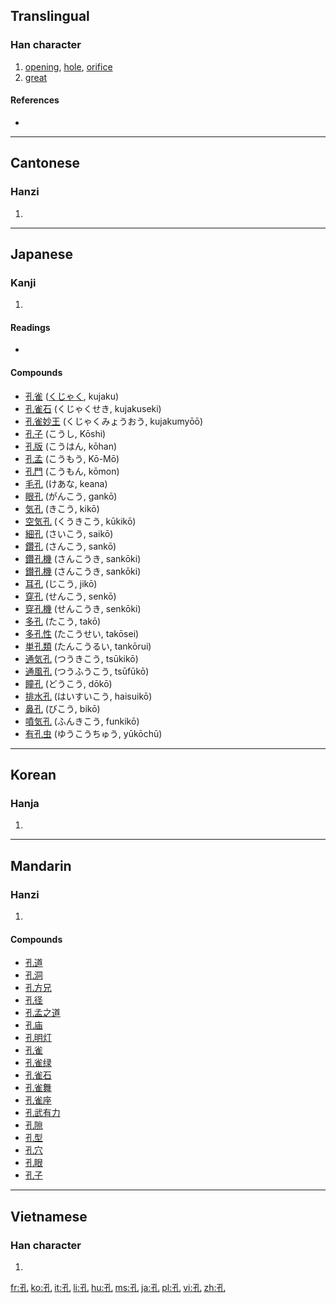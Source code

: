 ==Translingual==

===Han character===
{{Han char|rn=39|rad=子|as=01|sn=4|four=1241<sub>0</sub>|canj=弓木山 (NDU)|ids=⿰[[子]][[乚]]}}

# [[opening]], [[hole]], [[orifice]]
# [[great]]

====References====
* {{Han ref|kx=0277.090|dkj=06933|dj=0544.030|hdz=21008.040|uh=5B54|ud=23380|bh=A4D5|bd=42197}}

----

==Cantonese==

===Hanzi===
{{yue-hanzi|jyut=|y=hung2}}

# {{defn|Cantonese|sort=子01}}

----

==Japanese==

===Kanji===
{{ja-kanji|grade=c|rs=子01}}

# {{defn|Japanese|sort=子01}}

====Readings====
* {{ja-readings|on=[[こう]] (kō)|kun=[[あな]] (ana), [[はなはだ]] (hanahada)}}

====Compounds====
* [[孔雀]] ([[くじゃく]], kujaku)
* [[孔雀石]] (くじゃくせき, kujakuseki)
* [[孔雀妙王]] (くじゃくみょうおう, kujakumyōō)
* [[孔子]] (こうし, Kōshi)
* [[孔版]] (こうはん, kōhan)
* [[孔孟]] (こうもう, Kō-Mō)
* [[孔門]] (こうもん, kōmon)
* [[毛孔]] (けあな, keana)
* [[眼孔]] (がんこう, gankō)
* [[気孔]] (きこう, kikō)
* [[空気孔]] (くうきこう, kūkikō)
* [[細孔]] (さいこう, saikō)
* [[鑽孔]] (さんこう, sankō)
* [[鑽孔機]] (さんこうき, sankōki)
* [[鑚孔機]] (さんこうき, sankōki)
* [[耳孔]] (じこう, jikō)
* [[穿孔]] (せんこう, senkō)
* [[穿孔機]] (せんこうき, senkōki)
* [[多孔]] (たこう, takō)
* [[多孔性]] (たこうせい, takōsei)
* [[単孔類]] (たんこうるい, tankōrui)
* [[通気孔]] (つうきこう, tsūkikō)
* [[通風孔]] (つうふうこう, tsūfūkō)
* [[瞳孔]] (どうこう, dōkō)
* [[排水孔]] (はいすいこう, haisuikō)
* [[鼻孔]] (びこう, bikō)
* [[噴気孔]] (ふんきこう, funkikō)
* [[有孔虫]] (ゆうこうちゅう, yūkōchū)

----

==Korean==

===Hanja===
{{ko-hanja|hangeul=공|eumhun=구멍|rv=gong|mr=kong}}

# {{defn|Korean|sort=子01}}

----

==Mandarin==

===Hanzi===
{{cmn-hanzi|pin=[[kǒng]] ([[kong3]])|wg=k'ung<sup>3</sup>}}

# {{defn|Mandarin|sort=子01}}

====Compounds====
* [[孔道]]
* [[孔洞]]
* [[孔方兄]]
* [[孔径]]
* [[孔孟之道]]
* [[孔庙]]
* [[孔明灯]]
* [[孔雀]]
* [[孔雀绿]]
* [[孔雀石]]
* [[孔雀舞]]
* [[孔雀座]]
* [[孔武有力]]
* [[孔隙]]
* [[孔型]]
* [[孔穴]]
* [[孔眼]]
* [[孔子]]

----

==Vietnamese==

===Han character===
{{vi-hantu|[[khổng]], [[hỏng]], [[hổng]], [[khỏng]], [[khủng]]|rs=子01}}

# {{defn|Vietnamese|sort=子01}}

[[fr:孔]]
[[ko:孔]]
[[it:孔]]
[[li:孔]]
[[hu:孔]]
[[ms:孔]]
[[ja:孔]]
[[pl:孔]]
[[vi:孔]]
[[zh:孔]]